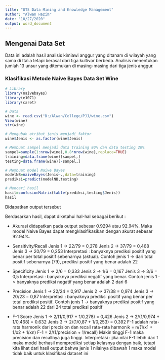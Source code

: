 ---
title: "UTS Data Mining and Knowledge Management"
author: "Alwan Hazim"
date: "10/27/2020"
output: word_document
---

## Mengenai Data Set
Data ini adalah hasil analisis kimiawi anggur yang ditanam di wilayah yang sama di Italia tetapi berasal dari tiga kultivar berbeda. Analisis menentukan jumlah 13 unsur yang ditemukan di masing-masing dari tiga jenis anggur.

### Klasifikasi Metode Naive Bayes Data Set Wine

```{r}
# Library
library(naivebayes)
library(e1071)
library(caret)
```

```{r}
# Data
wine <- read.csv("D:/Alwan/College/PJJ/wine.csv")
View(wine)
str(wine)

# Mengubah atribut jenis menjadi faktor
wine$Jenis <- as.factor(wine$Jenis)

# Membuat sampel menjadi data training 80% dan data testing 20%
sampel=sample(1:nrow(wine),0.8*nrow(wine),replace=TRUE)
training=data.frame(wine)[sampel,]
testing=data.frame(wine)[-sampel,]

# Membuat model Naive Bayes
modelNB=naiveBayes(Jenis~.,data=training)
prediksi=predict(modelNB,testing)

# Mencari hasil
hasil=confusionMatrix(table(prediksi,testing$Jenis))
hasil
```
Didapatkan output tersebut

Berdasarkan hasil, dapat diketahui hal-hal sebagai berikut :

- Akurasi didapatkan pada output sebesar 0.9294 atau 92.94%. Maka model Naive Bayes dapat mengklasifikasikan dengan akurat sebesar 92.94%.

- Sensitivity/Recall
Jenis 1 -> 22/79 = 0,278
Jenis 2 -> 37/79 = 0,468 
Jenis 3 -> 20/79 = 0,253
Interpretasi : banyaknya prediksi positif yang benar per total positif sebenarnya (aktual). Contoh jenis 1 -> dari total positif sebenarnya (79), prediksi positif yang benar adalah 22 

- Specificity
Jenis 1 -> 2/6 = 0,333
Jenis 2 -> 1/6 = 0,167
Jenis 3 -> 3/6 = 0,5
Interpretasi : banyaknya prediksi negatif yang benar. Contoh jenis 1 -> banyaknya prediksi negatif yang benar adalah 2 dari 6 

- Precision
Jenis 1 -> 22/24 = 0,917
Jenis 2 -> 37/38 = 0,974
Jenis 3 -> 20/23 = 0,87
Interpretasi : banyaknya prediksi positif yang benar per total prediksi positif. Contoh jenis 1 -> banyaknya prediksi positif yang benar adalah 22 dari 24 total prediksi positif 

- F-1 Score
Jenis 1 -> 2/(1/0,917 + 1/0,278) = 0,426
Jenis 2 -> 2/(1/0,974 + 1/0,468) = 0.632
Jenis 3 -> 2/(1/0,87 + 1/0,253) = 0.392
F-1 adalah rata-rata harmonik dari precision dan recall
rata-rata harmonik = n/(1/x1 + 1/x2 + 1/xn)
F-1 = 2/(1/precision + 1/recall)
Makin tinggi F-1 maka precision dan recallnya juga tinggi.
Interpretasi : jika nilai F-1 lebih dari 1 maka model berhasil memprediksi setiap kelasnya dengan baik, tetapi kita lihat dari hasil output bahwa jenis 1 nilainya dibawah 1 maka model tidak baik untuk klasifikasi dataset ini